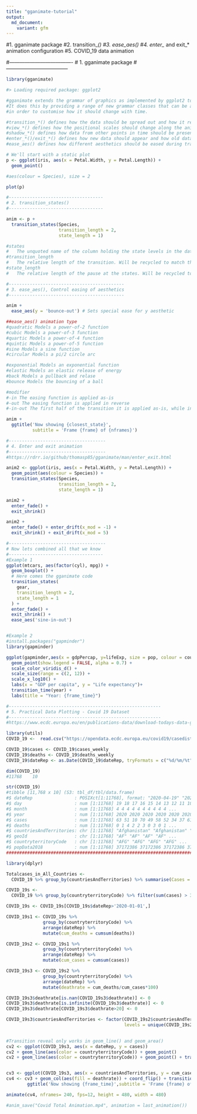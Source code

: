 ```yaml
---
title: "gganimate-tutorial"
output:
  md_document:
    variant: gfm
---
```


#1. gganimate package 
#2. transition_*()
#3. ease_aes() 
#4. enter_* and exit_* animation configuration 
#5. COVID_19 data animation

#-------------------------------------
#  1. gganimate package 
#------------------------------------

```r
library(gganimate)
```

```r
#> Loading required package: ggplot2

#gganimate extends the grammar of graphics as implemented by ggplot2 to include the description of animation.
#It does this by providing a range of new grammar classes that can be added to the plot object
#in order to customise how it should change with time.

#transition_*() defines how the data should be spread out and how it relates to itself across time.
#view_*() defines how the positional scales should change along the animation.
#shadow_*() defines how data from other points in time should be presented in the given point in time.
#enter_*()/exit_*() defines how new data should appear and how old data should disappear during the course of the animation.
#ease_aes() defines how different aesthetics should be eased during transitions.

# We'll start with a static plot
p <- ggplot(iris, aes(x = Petal.Width, y = Petal.Length)) +
  geom_point()

#aes(colour = Species), size = 2

plot(p)
```





```r
#------------------------------------
# 2. transition_states()
#------------------------------------

anim <- p +
  transition_states(Species,
                    transition_length = 2,
                    state_length = 1)

#states
#   The unquoted name of the column holding the state levels in the data.
#transition_length
#   The relative length of the transition. Will be recycled to match the number of states in the data
#state_length
#   The relative length of the pause at the states. Will be recycled to match the number of states in the data
```





```r
#--------------------------------------------
# 3. ease_aes(), Control easing of aesthetics
#--------------------------------------------

anim +
  ease_aes(y = 'bounce-out') # Sets special ease for y aesthetic

##ease_aes() animation type
#quadratic Models a power-of-2 function
#cubic Models a power-of-3 function
#quartic Models a power-of-4 function
#quintic Models a power-of-5 function
#sine Models a sine function
#circular Models a pi/2 circle arc
```


```r
#exponential Models an exponential function
#elastic Models an elastic release of energy
#back Models a pullback and relase
#bounce Models the bouncing of a ball

#modifier
#-in The easing function is applied as-is
#-out The easing function is applied in reverse
#-in-out The first half of the transition it is applied as-is, while in the last half it is reversed

anim +
  ggtitle('Now showing {closest_state}',
          subtitle = 'Frame {frame} of {nframes}')

```





```r
#-------------------------------------
# 4. Enter and exit animation
#-------------------------------------
#https://rdrr.io/github/thomasp85/gganimate/man/enter_exit.html

anim2 <- ggplot(iris, aes(x = Petal.Width, y = Petal.Length)) + 
  geom_point(aes(colour = Species)) + 
  transition_states(Species,
                    transition_length = 2,
                    state_length = 1)

anim2 +
  enter_fade() +
  exit_shrink()

anim2 +
  enter_fade() + enter_drift(x_mod = -1) +
  exit_shrink() + exit_drift(x_mod = 5)

```



```r
#-------------------------------------
# Now lets combined all that we know
#------------------------------------
#Example 1 
ggplot(mtcars, aes(factor(cyl), mpg)) + 
  geom_boxplot() + 
  # Here comes the gganimate code
  transition_states(
    gear,
    transition_length = 2,
    state_length = 1
  ) +
  enter_fade() + 
  exit_shrink() +
  ease_aes('sine-in-out')


#Example 2
#install.packages("gapminder")
library(gapminder)

ggplot(gapminder,aes(x = gdpPercap, y=lifeExp, size = pop, colour = country)) +
  geom_point(show.legend = FALSE, alpha = 0.7) +
  scale_color_viridis_d() +
  scale_size(range = c(2, 12)) +
  scale_x_log10() +
  labs(x = "GDP per capita", y = "Life expectancy")+ 
  transition_time(year) +
  labs(title = "Year: {frame_time}")
```




```r
#----------------------------------------------------------
# 5. Practical Data Plotting - Covid 19 Dataset
#----------------------------------------------------------
#https://www.ecdc.europa.eu/en/publications-data/download-todays-data-geographic-distribution-covid-19-cases-worldwide

library(utils)
COVID_19 <-  read.csv("https://opendata.ecdc.europa.eu/covid19/casedistribution/csv", na.strings = "", fileEncoding = "UTF-8-BOM")

COVID_19$cases <- COVID_19$cases_weekly
COVID_19$deaths <- COVID_19$deaths_weekly
COVID_19$dateRep <- as.Date(COVID_19$dateRep, tryFormats = c("%d/%m/%t"))

dim(COVID_19)
#11768    10

str(COVID_19)
#tibble [11,768 x 10] (S3: tbl_df/tbl/data.frame)
#$ dateRep                : POSIXct[1:11768], format: "2020-04-19" "2020-04-18" "2020-04-17" "2020-04-16" ...
#$ day                    : num [1:11768] 19 18 17 16 15 14 13 12 11 10 ...
#$ month                  : num [1:11768] 4 4 4 4 4 4 4 4 4 4 ...
#$ year                   : num [1:11768] 2020 2020 2020 2020 2020 2020 2020 2020 2020 2020 ...
#$ cases                  : num [1:11768] 63 51 10 70 49 58 52 34 37 61 ...
#$ deaths                 : num [1:11768] 0 1 4 2 2 3 0 3 0 1 ...
#$ countriesAndTerritories: chr [1:11768] "Afghanistan" "Afghanistan" "Afghanistan" "Afghanistan" ...
#$ geoId                  : chr [1:11768] "AF" "AF" "AF" "AF" ...
#$ countryterritoryCode   : chr [1:11768] "AFG" "AFG" "AFG" "AFG" ...
#$ popData2018            : num [1:11768] 37172386 37172386 37172386 37172386 37172386 ...
#########################################################################################################

library(dplyr)

Totalcases_in_All_Countries <-
  COVID_19 %>% group_by(countriesAndTerritories) %>% summarise(Cases = sum(cases))

COVID_19s <-
  COVID_19 %>% group_by(countryterritoryCode) %>% filter(sum(cases) > 30000)

COVID_19s <- COVID_19s[COVID_19s$dateRep>'2020-01-01',]

COVID_19s1 <- COVID_19s %>%
              group_by(countryterritoryCode) %>%
              arrange(dateRep) %>% 
              mutate(cum_deaths = cumsum(deaths))

COVID_19s2 <- COVID_19s1 %>%
              group_by(countryterritoryCode) %>%
              arrange(dateRep) %>% 
              mutate(cum_cases = cumsum(cases))

COVID_19s3 <- COVID_19s2 %>%
              group_by(countryterritoryCode) %>%
              arrange(dateRep) %>% 
              mutate(deathrate = cum_deaths/cum_cases*100)

COVID_19s3$deathrate[is.nan(COVID_19s3$deathrate)] <- 0
COVID_19s3$deathrate[is.infinite(COVID_19s3$deathrate)] <- 0
COVID_19s3$deathrate[COVID_19s3$deathrate>20] <- 0

COVID_19s3$countriesAndTerritories <- factor(COVID_19s2$countriesAndTerritories,
                                             levels = unique(COVID_19s2$countriesAndTerritories[COVID_19s2$dateRep>"2020-04-19"])[order(COVID_19s2$cum_cases[COVID_19s2$dateRep>"2020-04-19"])])
            

#Transition reveal only works in geom_line() and geom_area()
cv2 <- ggplot(COVID_19s3, aes(x = dateRep, y = cases))
cv2 + geom_line(aes(color = countryterritoryCode)) + geom_point()
cv2 + geom_line(aes(color = countryterritoryCode)) + geom_point() + transition_reveal(dateRep) 


cv3 <- ggplot(COVID_19s3, aes(x = countriesAndTerritories, y = cum_cases))
cv4 <- cv3 + geom_col(aes(fill = deathrate)) + coord_flip() + transition_time(dateRep) + scale_y_log10() +
        ggtitle('Now showing {frame_time}',subtitle = 'Frame {frame} of {nframes}') + theme(text = element_text(size=20))

animate(cv4, nframes= 240, fps=12, height = 480, width = 480)

#anim_save("Covid Total Animation.mp4", animation = last_animation())


```

